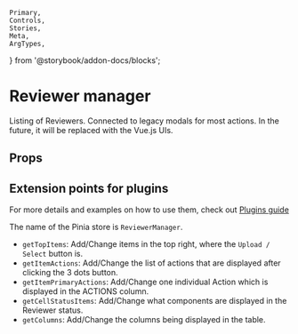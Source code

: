 	Primary,
	Controls,
	Stories,
	Meta,
	ArgTypes,
} from '@storybook/addon-docs/blocks';


<Meta of={ReviewerManager} />

# Reviewer manager

Listing of Reviewers. Connected to legacy modals for most actions. In the future, it will be replaced with the Vue.js UIs.

## Props

<ArgTypes />

## Extension points for plugins

For more details and examples on how to use them, check out [Plugins guide](..?path=/docs/guide-plugins--docs)

The name of the Pinia store is `ReviewerManager`.

- `getTopItems`: Add/Change items in the top right, where the `Upload / Select` button is.
- `getItemActions`: Add/Change the list of actions that are displayed after clicking the 3 dots button.
- `getItemPrimaryActions`: Add/Change one individual Action which is displayed in the ACTIONS column.
- `getCellStatusItems`: Add/Change what components are displayed in the Reviewer status.
- `getColumns`: Add/Change the columns being displayed in the table.
